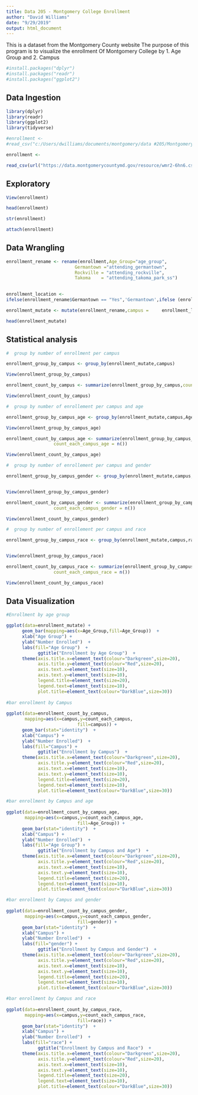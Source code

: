 ---
title: Data 205 - Montgomery College Enrollment
author: "David Williams"
date: "9/29/2019"
output: html_document
---

This is a dataset from the Montgomery County website
The purpose of this program is to visualize the enrollment
Of Montgomery College by 1. Age Group and 2. Campus


```{R Install package}

#install.packages("dplyr")
#install.packages("readr")
#install.packages("ggplot2")

```

## Data Ingestion

```{R   load package}


library(dplyr)
library(readr)
library(ggplot2)
library(tidyverse)

```

```{R read montgomery college file}

#enrollment <- 
#read_csv("c:/Users/dwilliams/documents/montgomery/data #205/Montgomery_College_Enrollment_Data.csv")

enrollment <-

read_csv(url("https://data.montgomerycountymd.gov/resource/wmr2-6hn6.csv"))

```

## Exploratory

```{R view the data}

View(enrollment)

head(enrollment)

str(enrollment)

attach(enrollment)

```

## Data Wrangling

```{R rename columns}

enrollment_rename <- rename(enrollment,Age_Group="age_group",
                          Germantown ="attending_germantown",
                          Rockville = "attending_rockville",
                          Takoma    = "attending_takoma_park_ss")
                          

```

```{R Create new column}

enrollment_location <- 
ifelse(enrollment_rename$Germantown == "Yes",'Germantown',ifelse (enrollment_rename$Rockville == "Yes", 'Rockville',ifelse (enrollment_rename$Takoma == "Yes","Takoma","Unknown")))

enrollment_mutate <- mutate(enrollment_rename,campus =     enrollment_location )

head(enrollment_mutate)

```

## Statistical analysis 

```{R summary by campus}

#  group by number of enrollment per campus

enrollment_group_by_campus <- group_by(enrollment_mutate,campus)

View(enrollment_group_by_campus)

enrollment_count_by_campus <- summarize(enrollment_group_by_campus,count_each_campus = n())

View(enrollment_count_by_campus)

#  group by number of enrollement per campus and age  

enrollment_group_by_campus_age <- group_by(enrollment_mutate,campus,Age_Group)

View(enrollment_group_by_campus_age)

enrollment_count_by_campus_age <- summarize(enrollment_group_by_campus_age,
                  count_each_campus_age = n())

View(enrollment_count_by_campus_age)

#  group by number of enrollement per campus and gender 

enrollment_group_by_campus_gender <- group_by(enrollment_mutate,campus,gender)


View(enrollment_group_by_campus_gender)

enrollment_count_by_campus_gender <- summarize(enrollment_group_by_campus_gender,
                  count_each_campus_gender = n())

View(enrollment_count_by_campus_gender)

#  group by number of enrollement per campus and race  

enrollment_group_by_campus_race <- group_by(enrollment_mutate,campus,race)


View(enrollment_group_by_campus_race)

enrollment_count_by_campus_race <- summarize(enrollment_group_by_campus_race,
                  count_each_campus_race = n())

View(enrollment_count_by_campus_race)


```
## Data Visualization

```{R Visualization}

#Enrollment by age group

ggplot(data=enrollment_mutate) +
      geom_bar(mapping=aes(x=Age_Group,fill=Age_Group))  +
      xlab("Age Group") +
      ylab("Number Enrolled")  +
      labs(fill="Age Group")  +
            ggtitle("Enrollment by Age Group")  +
      theme(axis.title.x=element_text(colour="Darkgreen",size=20),
            axis.title.y=element_text(colour="Red",size=20),
            axis.text.x=element_text(size=10),
            axis.text.y=element_text(size=10),
            legend.title=element_text(size=20),
            legend.text=element_text(size=10),
            plot.title=element_text(colour="DarkBlue",size=30))
            
#bar enrollment by Campus
            
ggplot(data=enrollment_count_by_campus,
       mapping=aes(x=campus,y=count_each_campus,
                           fill=campus)) +
      geom_bar(stat="identity")  +
      xlab("Campus") +
      ylab("Number Enrolled")  +
      labs(fill="Campus") +
            ggtitle("Enrollment by Campus")  +
      theme(axis.title.x=element_text(colour="Darkgreen",size=20),
            axis.title.y=element_text(colour="Red",size=20),
            axis.text.x=element_text(size=10),
            axis.text.y=element_text(size=10),
            legend.title=element_text(size=20),
            legend.text=element_text(size=10),
            plot.title=element_text(colour="DarkBlue",size=30))

#bar enrollment by Campus and age
            
ggplot(data=enrollment_count_by_campus_age,
       mapping=aes(x=campus,y=count_each_campus_age,
                           fill=Age_Group)) +
      geom_bar(stat="identity")  +
      xlab("Campus") +
      ylab("Number Enrolled")  +
      labs(fill="Age Group") +
            ggtitle("Enrollment by Campus and Age")  +
      theme(axis.title.x=element_text(colour="Darkgreen",size=20),
            axis.title.y=element_text(colour="Red",size=20),
            axis.text.x=element_text(size=10),
            axis.text.y=element_text(size=10),
            legend.title=element_text(size=20),
            legend.text=element_text(size=10),
            plot.title=element_text(colour="DarkBlue",size=30))

#bar enrollment by Campus and gender
            
ggplot(data=enrollment_count_by_campus_gender,
       mapping=aes(x=campus,y=count_each_campus_gender,
                           fill=gender)) +
      geom_bar(stat="identity")  +
      xlab("Campus") +
      ylab("Number Enrolled")  +
      labs(fill="gender") +
            ggtitle("Enrollment by Campus and Gender")  +
      theme(axis.title.x=element_text(colour="Darkgreen",size=20),
            axis.title.y=element_text(colour="Red",size=20),
            axis.text.x=element_text(size=10),
            axis.text.y=element_text(size=10),
            legend.title=element_text(size=20),
            legend.text=element_text(size=10),
            plot.title=element_text(colour="DarkBlue",size=30))

#bar enrollment by Campus and race
            
ggplot(data=enrollment_count_by_campus_race,
       mapping=aes(x=campus,y=count_each_campus_race,
                           fill=race)) +
      geom_bar(stat="identity")  +
      xlab("Campus") +
      ylab("Number Enrolled")  +
      labs(fill="race") +
            ggtitle("Enrollment by Campus and Race")  +
      theme(axis.title.x=element_text(colour="Darkgreen",size=20),
            axis.title.y=element_text(colour="Red",size=20),
            axis.text.x=element_text(size=10),
            axis.text.y=element_text(size=10),
            legend.title=element_text(size=20),
            legend.text=element_text(size=10),
            plot.title=element_text(colour="DarkBlue",size=30))
   
         
```